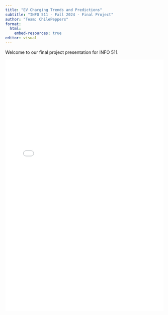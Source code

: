 ```yaml
---
title: "EV Charging Trends and Predictions"
subtitle: "INFO 511 - Fall 2024 - Final Project"
author: "Team: ChilePeppers"
format:
  html:
    embed-resources: true
editor: visual
---
```


Welcome to our final project presentation for INFO 511.

<iframe src="Info%20511%20Project-ChilePeppers.pdf" width="100%" height="800px" style="border: none;">
</iframe>

